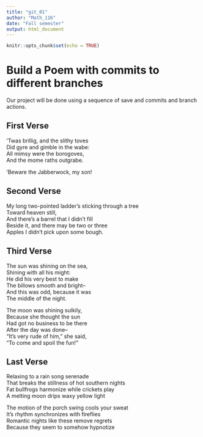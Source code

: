 ---
title: "git_01"
author: "Math_116"
date: "Fall semester"
output: html_document
---

```{r setup, include=FALSE}
knitr::opts_chunk$set(echo = TRUE)
```
# Build a Poem with commits to different branches
Our project will be done using a sequence of save and commits and branch actions.
<!-- Do not modify or change any text in "!--" bracketed areas such as this --- these are instructions to
you, if you change any of this the git program will notice it and compromise your git merging strategy !-->

## First Verse 
<!--Put the first five lines of a poem by Lewis Carrol in this section!-->
'Twas brillig, and the slithy toves  
Did gyre and gimble in the wabe:  
All mimsy were the borogoves,  
And the mome raths outgrabe.  

'Beware the Jabberwock, my son!  

## Second Verse
<!--Put the first five lines of a poem by Robert Frost here!-->
My long two-pointed ladder's sticking through a tree   
Toward heaven still,   
And there's a barrel that I didn't fill   
Beside it, and there may be two or three   
Apples I didn't pick upon some bough.  

## Third Verse
<!--Put the first two verses of The Walrus and the Carpenter here!-->

The sun was shining on the sea,  
Shining with all his might:  
He did his very best to make  
The billows smooth and bright--  
And this was odd, because it was  
The middle of the night.  

The moon was shining sulkily,  
Because she thought the sun  
Had got no business to be there  
After the day was done--  
"It's very rude of him," she said,  
"To come and spoil the fun!"  

## Last Verse
<!--Put a short poem of your choice 8-20 lines,here!-->
Relaxing to a rain song serenade  
That breaks the stillness of hot southern nights  
Fat bullfrogs harmonize while crickets play  
A melting moon drips waxy yellow light  

The motion of the porch swing cools your sweat  
It's rhythm synchronizes with fireflies  
Romantic nights like these remove regrets  
Because they seem to somehow hypnotize  
